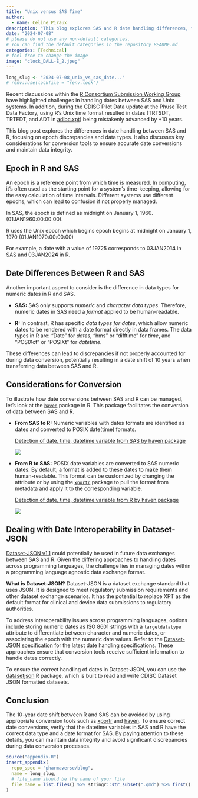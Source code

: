 ```yaml
---
title: "Unix versus SAS Time"
author:
  - name: Céline Piraux
description: "This blog explores SAS and R date handling differences, focusing on epoch discrepancies and data types, and provides key tips for accurate date conversions to prevent a 10-year date shift."
date: "2024-07-08"
# please do not use any non-default categories.
# You can find the default categories in the repository README.md
categories: [Technical]
# feel free to change the image
image: "clock_DALL-E_2.jpeg"
---
```


<!--------------- typical setup ----------------->

```r
long_slug <- "2024-07-08_unix_vs_sas_date..."
# renv::use(lockfile = "renv.lock")
```

<!--------------- post begins here ----------------->

Recent discussions within the [R Consortium Submission Working Group](https://rconsortium.github.io/submissions-wg/minutes/2024-06-07/) have highlighted challenges in handling dates between SAS and Unix systems.
In addition, during the CDISC Pilot Data update at the Phuse Test Data Factory, using R's Unix time format resulted in dates (TRTSDT, TRTEDT, and ADT in [adlbc.xpt](https://github.com/phuse-org/TestDataFactory/tree/main/Updated/TDF_ADaM)) being mistakenly advanced by +10 years.

This blog post explores the differences in date handling between SAS and R, focusing on epoch discrepancies and data types.
It also discusses key considerations for conversion tools to ensure accurate date conversions and maintain data integrity.

## Epoch in R and SAS

An epoch is a reference point from which time is measured.
In computing, it's often used as the starting point for a system's time-keeping, allowing for the easy calculation of time intervals.
Different systems use different epochs, which can lead to confusion if not properly managed.

In SAS, the epoch is defined as midnight on January 1, 1960.
(01JAN1960:00:00:00).

R uses the Unix epoch which begins epoch begins at midnight on January 1, 1970 (01JAN1970:00:00:00)

For example, a date with a value of 19725 corresponds to 03JAN20**14** in SAS and 03JAN20**24** in R.

## Date Differences Between R and SAS

Another important aspect to consider is the difference in data types for numeric dates in R and SAS.

-   **SAS:** SAS only supports *numeric* and *character data types*.
    Therefore, numeric dates in SAS need a *format* applied to be human-readable.

-   **R:** In contrast, R has specific *data types for dates*, which allow numeric dates to be rendered with a date format directly in data frames.
    The data types in R are: "Date" for *dates*, "hms" or "difftime" for *time*, and "POSIXct" or "POSIXt" for *datetime*.

These differences can lead to discrepancies if not properly accounted for during data conversion, potentially resulting in a date shift of 10 years when transferring data between SAS and R.

## Considerations for Conversion

To illustrate how date conversions between SAS and R can be managed, let's look at the [`haven`](https://haven.tidyverse.org/) package in R.
This package facilitates the conversion of data between SAS and R.

-   **From SAS to R:** Numeric variables with dates formats are identified as dates and converted to POSIX date(time) formats.

    [Detection of date, time, datetime variable from SAS by haven package](https://github.com/tidyverse/haven/blob/main/src/haven_types.cpp)

    ![](haven_sas_to_R.png)

-   **From R to SAS:** POSIX date variables are converted to SAS numeric dates.
    By default, a format is added to these dates to make them human-readable.
    This format can be customized by changing the attribute or by using the [`xportr`](https://atorus-research.github.io/xportr/) package to pull the format from metadata and apply it to the corresponding variable.

    [Detection of date, time, datetime variable from R by haven package](https://github.com/tidyverse/haven/blob/main/src/DfReader.cpp)

    ![](haven_R_to_SAS.PNG)

## Dealing with Date Interoperability in Dataset-JSON

[Dataset-JSON v1.1](https://wiki.cdisc.org/display/DSJSON1DOT1/Specification) could potentially be used in future data exchanges between SAS and R.
Given the differing approaches to handling dates across programming languages, the challenge lies in managing dates within a programming language agnostic data exchange format.

**What is Dataset-JSON?** Dataset-JSON is a dataset exchange standard that uses JSON.
It is designed to meet regulatory submission requirements and other dataset exchange scenarios.
It has the potential to replace XPT as the default format for clinical and device data submissions to regulatory authorities.

To address interoperability issues across programming languages, options include storing numeric dates as ISO 8601 strings with a `targetdatatype` attribute to differentiate between character and numeric dates, or associating the epoch with the numeric date values.
Refer to the [Dataset-JSON specification](https://wiki.cdisc.org/display/DSJSON1DOT1/Specification) for the latest date handling specifications.
These approaches ensure that conversion tools receive sufficient information to handle dates correctly.

To ensure the correct handling of dates in Dataset-JSON, you can use the [datasetjson](https://atorus-research.github.io/datasetjson/) R package, which is built to read and write CDISC Dataset JSON formatted datasets.

## Conclusion

The 10-year date shift between R and SAS can be avoided by using appropriate conversion tools such as [xportr](https://atorus-research.github.io/xportr/) and [haven](https://haven.tidyverse.org/).
To ensure correct date conversions, verify that the datetime variables in SAS and R have the correct data type and a date format for SAS.
By paying attention to these details, you can maintain data integrity and avoid significant discrepancies during data conversion processes.

<!--------------- appendices go here ----------------->

```r
source("appendix.R")
insert_appendix(
  repo_spec = "pharmaverse/blog",
  name = long_slug,
  # file_name should be the name of your file
  file_name = list.files() %>% stringr::str_subset(".qmd") %>% first()
)
```
